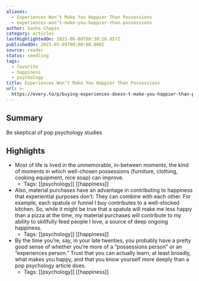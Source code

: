 ```yaml
---
aliases:
  - Experiences Won’t Make You Happier Than Possessions
  - experiences-won’t-make-you-happier-than-possessions
author: Sasha Chapin
category: articles
lastHighlightedOn: 2023-06-08T08:30:26.857Z
publishedOn: 2023-05-09T00:00:00.000Z
source: reader
status: seedling
tags:
  - favorite
  - happiness
  - psychology
title: Experiences Won’t Make You Happier Than Possessions
url: >-
  https://every.to/p/buying-experiences-doesn-t-make-you-happier-than-possessions
---
```

## Summary

Be skeptical of pop psychology studies

## Highlights

- Most of life is lived in the unmemorable, in-between moments, the kind of moments in which well-chosen possessions (furniture, clothing, cooking equipment, nice soap) can improve.
    - Tags: [[psychology]] [[happiness]]
- Also, material purchases have an advantage in contributing to happiness that experiential purposes don’t: They can combine with each other. For example, each spatula or funnel I buy contributes to a well-stocked kitchen. So, while it might be true that a spatula will make me less happy than a pizza at the time, my material purchases will contribute to my ability to skillfully feed people I love, a source of deep ongoing happiness.
    - Tags: [[psychology]] [[happiness]]
- By the time you’re, say, in your late twenties, you probably have a pretty good sense of whether you’re more of a “possessions person” or an “experiences person.” Trust that you can actually learn, at least broadly, what makes you happy, and that you know yourself more deeply than a pop psychology article does.
    - Tags: [[psychology]] [[happiness]]
